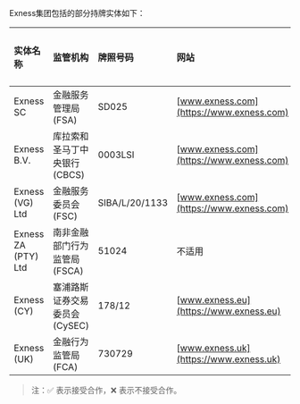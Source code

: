 Exness集团包括的部分持牌实体如下：

| 实体名称 | 监管机构 | 牌照号码 | 网站 | 接受合作 |
|:---------|:---------|:---------|:-----|:---------|
| Exness SC | 金融服务管理局<br>(FSA) | SD025 | [www.exness.com](https://www.exness.com) | ✅ |
| Exness B.V. | 库拉索和圣马丁中央银行<br>(CBCS) | 0003LSI | [www.exness.com](https://www.exness.com) | ✅ |
| Exness (VG) Ltd | 金融服务委员会<br>(FSC) | SIBA/L/20/1133 | [www.exness.com](https://www.exness.com) | ✅ |
| Exness ZA (PTY) Ltd | 南非金融部门行为监管局<br>(FSCA) | 51024 | 不适用 | ❌ |
| Exness (CY) | 塞浦路斯证券交易委员会<br>(CySEC) | 178/12 | [www.exness.eu](https://www.exness.eu) | ❌ |
| Exness (UK) | 金融行为监管局<br>(FCA) | 730729 | [www.exness.uk](https://www.exness.uk) | ❌ |

> 注：✅ 表示接受合作，❌ 表示不接受合作。